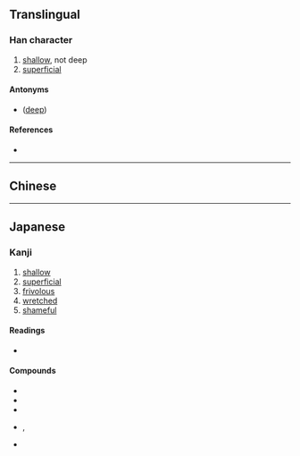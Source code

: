 {{character info/new}}
{{also|淺}}
==Translingual==
{{Han simplified forms|淺|浅|浅}}

===Han character===
{{Han char|rn=85|rad=水|as=05|asj=06|snj=9|sn=8|four=|canj=EIJ|ids=⿰氵戋(G),⿰氵㦮(J)}}

# [[shallow]], not deep
# [[superficial]]

====Antonyms====
* {{l|mul|深}} ([[deep]])

====References====
* {{Han ref|kx=0619.121|dkj=17452|hdz=31579.010|uh=6D45|ud=27973}}

----

==Chinese==
{{zh-see|淺}}

----

==Japanese==
{{ja-kanji forms|浅|淺}}

===Kanji===
{{ja-kanji|grade=4|rs=水06|kyu=淺}}

# [[shallow]]
# [[superficial]]
# [[frivolous]]
# [[wretched]]
# [[shameful]]

====Readings====
* {{ja-readings
|goon=せん
|kanon=せん
|kun=あさ-い}}

====Compounds====
* {{ja-l|浅学}}
* {{ja-l|浅薄}}
* {{ja-l|浅慮}}
* {{ja-l|浅葱}}, {{ja-l|浅葱色}}
* {{ja-l|浅瀬}}